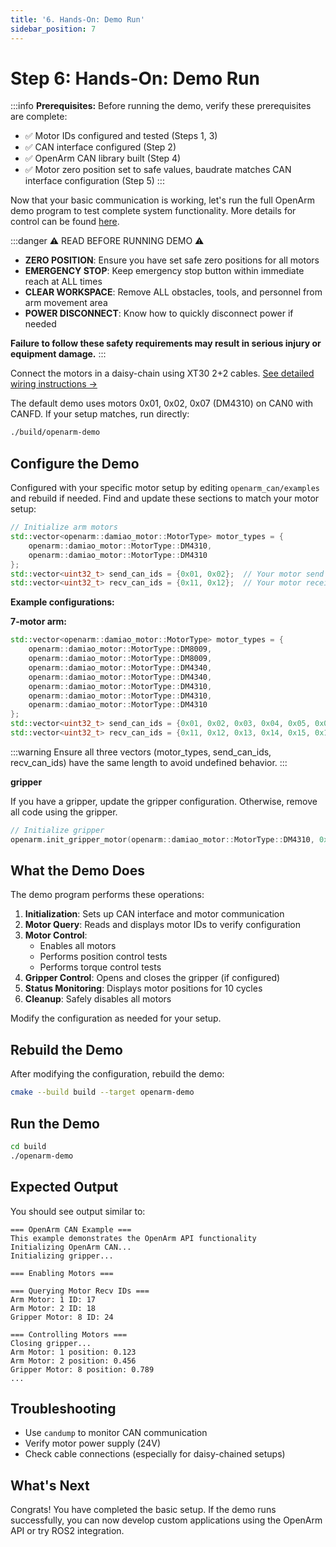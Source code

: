 ```yaml
---
title: '6. Hands-On: Demo Run'
sidebar_position: 7
---
```


# Step 6: Hands-On: Demo Run

:::info
**Prerequisites:** Before running the demo, verify these prerequisites are complete:
- ✅ Motor IDs configured and tested (Steps 1, 3)
- ✅ CAN interface configured (Step 2)
- ✅ OpenArm CAN library built (Step 4)
- ✅ Motor zero position set to safe values, baudrate matches CAN interface configuration (Step 5)
:::

Now that your basic communication is working, let's run the full OpenArm demo program to test complete system functionality.
More details for control can be found [here](../can).


:::danger ⚠️ READ BEFORE RUNNING DEMO ⚠️

- **ZERO POSITION**: Ensure you have set safe zero positions for all motors
- **EMERGENCY STOP**: Keep emergency stop button within immediate reach at ALL times
- **CLEAR WORKSPACE**: Remove ALL obstacles, tools, and personnel from arm movement area
- **POWER DISCONNECT**: Know how to quickly disconnect power if needed

**Failure to follow these safety requirements may result in serious injury or equipment damage.**
:::



Connect the motors in a daisy-chain using XT30 2+2 cables. [See detailed wiring instructions →](/hardware/wiring-and-casing-guide/components)

The default demo uses motors 0x01, 0x02, 0x07 (DM4310) on CAN0 with CANFD. If your setup matches, run directly:

```bash
./build/openarm-demo
```

## Configure the Demo

Configured with your specific motor setup by editing `openarm_can/examples` and rebuild if needed.
Find and update these sections to match your motor setup:

```cpp
// Initialize arm motors
std::vector<openarm::damiao_motor::MotorType> motor_types = {
    openarm::damiao_motor::MotorType::DM4310,
    openarm::damiao_motor::MotorType::DM4310
};
std::vector<uint32_t> send_can_ids = {0x01, 0x02};  // Your motor send IDs
std::vector<uint32_t> recv_can_ids = {0x11, 0x12};  // Your motor receive IDs
```

**Example configurations:**

**7-motor arm:**
```cpp
std::vector<openarm::damiao_motor::MotorType> motor_types = {
    openarm::damiao_motor::MotorType::DM8009,
    openarm::damiao_motor::MotorType::DM8009,
    openarm::damiao_motor::MotorType::DM4340,
    openarm::damiao_motor::MotorType::DM4340,
    openarm::damiao_motor::MotorType::DM4310,
    openarm::damiao_motor::MotorType::DM4310,
    openarm::damiao_motor::MotorType::DM4310
};
std::vector<uint32_t> send_can_ids = {0x01, 0x02, 0x03, 0x04, 0x05, 0x06, 0x07};
std::vector<uint32_t> recv_can_ids = {0x11, 0x12, 0x13, 0x14, 0x15, 0x16, 0x17};
```

:::warning
Ensure all three vectors (motor_types, send_can_ids, recv_can_ids) have the same length to avoid undefined behavior.
:::


**gripper**

If you have a gripper, update the gripper configuration. Otherwise, remove all code using the gripper.

```cpp
// Initialize gripper
openarm.init_gripper_motor(openarm::damiao_motor::MotorType::DM4310, 0x08, 0x18);
```


## What the Demo Does

The demo program performs these operations:

1. **Initialization**: Sets up CAN interface and motor communication
2. **Motor Query**: Reads and displays motor IDs to verify configuration
3. **Motor Control**:
   - Enables all motors
   - Performs position control tests
   - Performs torque control tests
4. **Gripper Control**: Opens and closes the gripper (if configured)
5. **Status Monitoring**: Displays motor positions for 10 cycles
6. **Cleanup**: Safely disables all motors

Modify the configuration as needed for your setup.

## Rebuild the Demo

After modifying the configuration, rebuild the demo:

```bash
cmake --build build --target openarm-demo
```

## Run the Demo

```bash
cd build
./openarm-demo
```

## Expected Output

You should see output similar to:

```
=== OpenArm CAN Example ===
This example demonstrates the OpenArm API functionality
Initializing OpenArm CAN...
Initializing gripper...

=== Enabling Motors ===

=== Querying Motor Recv IDs ===
Arm Motor: 1 ID: 17
Arm Motor: 2 ID: 18
Gripper Motor: 8 ID: 24

=== Controlling Motors ===
Closing gripper...
Arm Motor: 1 position: 0.123
Arm Motor: 2 position: 0.456
Gripper Motor: 8 position: 0.789
...
```

## Troubleshooting

- Use `candump` to monitor CAN communication
- Verify motor power supply (24V)
- Check cable connections (especially for daisy-chained setups)


## What's Next

Congrats! You have completed the basic setup.
If the demo runs successfully, you can now develop custom applications using the OpenArm API or try ROS2 integration.